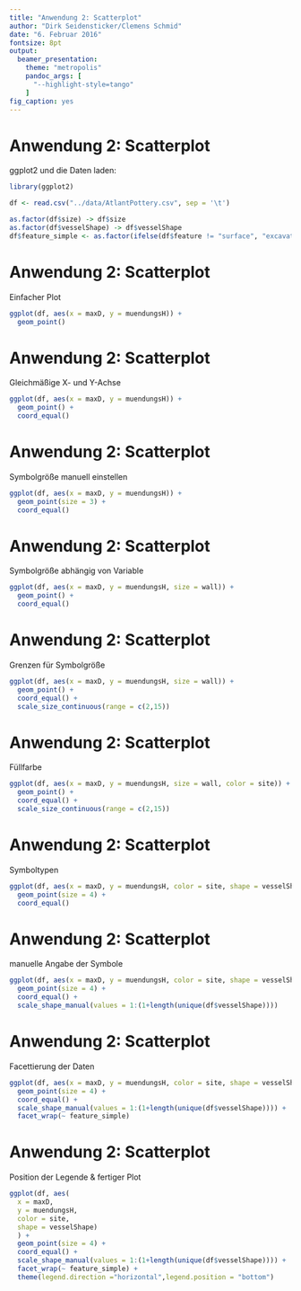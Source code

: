 ```yaml
--- 
title: "Anwendung 2: Scatterplot" 
author: "Dirk Seidensticker/Clemens Schmid" 
date: "6. Februar 2016" 
fontsize: 8pt 
output: 
  beamer_presentation: 
    theme: "metropolis" 
    pandoc_args: [ 
      "--highlight-style=tango" 
    ] 
fig_caption: yes 
---
```


# Anwendung 2: Scatterplot

ggplot2 und die Daten laden:
```r
library(ggplot2)
```

```r
df <- read.csv("../data/AtlantPottery.csv", sep = '\t')
```

```r
as.factor(df$size) -> df$size
as.factor(df$vesselShape) -> df$vesselShape
df$feature_simple <- as.factor(ifelse(df$feature != "surface", "excavation", "surface"))
```

# Anwendung 2: Scatterplot

Einfacher Plot

```r
ggplot(df, aes(x = maxD, y = muendungsH)) + 
  geom_point()
```

# Anwendung 2: Scatterplot

Gleichmäßige X- und Y-Achse 

```r
ggplot(df, aes(x = maxD, y = muendungsH)) + 
  geom_point() + 
  coord_equal()
```

# Anwendung 2: Scatterplot

Symbolgröße manuell einstellen 

```r
ggplot(df, aes(x = maxD, y = muendungsH)) + 
  geom_point(size = 3) + 
  coord_equal()
```

# Anwendung 2: Scatterplot

Symbolgröße abhängig von Variable 

```r
ggplot(df, aes(x = maxD, y = muendungsH, size = wall)) + 
  geom_point() + 
  coord_equal()
```

# Anwendung 2: Scatterplot

Grenzen für Symbolgröße 

```r
ggplot(df, aes(x = maxD, y = muendungsH, size = wall)) + 
  geom_point() + 
  coord_equal() + 
  scale_size_continuous(range = c(2,15))
```

# Anwendung 2: Scatterplot

Füllfarbe 

```r
ggplot(df, aes(x = maxD, y = muendungsH, size = wall, color = site)) + 
  geom_point() + 
  coord_equal() + 
  scale_size_continuous(range = c(2,15))
```

# Anwendung 2: Scatterplot

Symboltypen

```r
ggplot(df, aes(x = maxD, y = muendungsH, color = site, shape = vesselShape)) + 
  geom_point(size = 4) + 
  coord_equal()
```

# Anwendung 2: Scatterplot

manuelle Angabe der Symbole

```r
ggplot(df, aes(x = maxD, y = muendungsH, color = site, shape = vesselShape)) + 
  geom_point(size = 4) + 
  coord_equal() + 
  scale_shape_manual(values = 1:(1+length(unique(df$vesselShape))))
```

# Anwendung 2: Scatterplot

Facettierung der Daten

```r
ggplot(df, aes(x = maxD, y = muendungsH, color = site, shape = vesselShape)) + 
  geom_point(size = 4) + 
  coord_equal() + 
  scale_shape_manual(values = 1:(1+length(unique(df$vesselShape)))) + 
  facet_wrap(~ feature_simple)
```


# Anwendung 2: Scatterplot

Position der Legende & fertiger Plot

```r
ggplot(df, aes(
  x = maxD, 
  y = muendungsH, 
  color = site, 
  shape = vesselShape)
  ) + 
  geom_point(size = 4) + 
  coord_equal() + 
  scale_shape_manual(values = 1:(1+length(unique(df$vesselShape)))) + 
  facet_wrap(~ feature_simple) + 
  theme(legend.direction ="horizontal",legend.position = "bottom")
```
